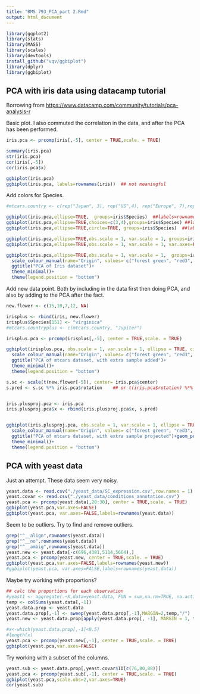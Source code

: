 ```yaml
---
title: "BMS_793_PCA_part 2.Rmd"
output: html_document
---
```


```r
library(ggplot2)
library(stats)
library(MASS)
library(scales)
library(devtools)
install_github("vqv/ggbiplot")
library(dplyr)
library(ggbiplot)
```


## PCA with iris data using datacamp tutorial

Borrowing from <https://www.datacamp.com/community/tutorials/pca-analysis-r>

Basic plot.  I also commuted the correlation in the data, and after the PCA has been performed.
```r
iris.pca <- prcomp(iris[,-5], center = TRUE,scale. = TRUE)

summary(iris.pca)
str(iris.pca)
cor(iris[,-5])
cor(iris.pca$x)

ggbiplot(iris.pca)
ggbiplot(iris.pca, labels=rownames(iris))  ## not meaningful

```


Add colors for Species. 
```r
#mtcars.country <- c(rep("Japan", 3), rep("US",4), rep("Europe", 7),rep("US",3), "Europe", rep("Japan", 3), rep("US",4), rep("Europe", 3), "US", rep("Europe", 3))

ggbiplot(iris.pca,ellipse=TRUE,  groups=iris$Species)  ##labels=rownames(mtcars), 
ggbiplot(iris.pca,ellipse=TRUE,choices=c(3,4),groups=iris$Species) ##labels=rownames(mtcars)
ggbiplot(iris.pca,ellipse=TRUE,circle=TRUE, groups=iris$Species)  ##labels=rownames(mtcars), 


```


```r
ggbiplot(iris.pca,ellipse=TRUE,obs.scale = 1, var.scale = 1, groups=iris$Species)  ## labels=rownames(mtcars),
ggbiplot(iris.pca,ellipse=TRUE,obs.scale = 1, var.scale = 1, var.axes=FALSE,    groups=iris$Species) ##labels=rownames(mtcars),

ggbiplot(iris.pca,ellipse=TRUE,obs.scale = 1, var.scale = 1,  groups=iris$Species) + ##labels=rownames(mtcars),
  scale_colour_manual(name="Origin", values= c("forest green", "red3", "dark blue"))+
  ggtitle("PCA of Iris dataset")+
  theme_minimal()+
  theme(legend.position = "bottom")
```


Add new data point.  Both by including in the data first then doing PCA, and also by adding to the PCA after the fact.

```r
new.flower <- c(15,10,7,12, NA)

irisplus <- rbind(iris, new.flower)
irisplus$Species[151] <- "virginica"
#mtcars.countryplus <- c(mtcars.country, "Jupiter")

irisplus.pca <- prcomp(irisplus[,-5], center = TRUE,scale. = TRUE)

ggbiplot(irisplus.pca, obs.scale = 1, var.scale = 1, ellipse = TRUE, circle = FALSE, var.axes=TRUE, groups=irisplus$Species)+ ##labels=rownames(mtcars),
  scale_colour_manual(name="Origin", values= c("forest green", "red3", "violet", "dark blue","black"))+
  ggtitle("PCA of mtcars dataset, with extra sample added")+
  theme_minimal()+
  theme(legend.position = "bottom")
```



```r
s.sc <- scale(t(new.flower[-5]), center= iris.pca$center)
s.pred <- s.sc %*% iris.pca$rotation    ## or t(iris.pca$rotation) %*% t(s.sc)


iris.plusproj.pca <- iris.pca
iris.plusproj.pca$x <- rbind(iris.plusproj.pca$x, s.pred)


ggbiplot(iris.plusproj.pca, obs.scale = 1, var.scale = 1, ellipse = TRUE, circle = FALSE, var.axes=TRUE, groups=irisplus$Species)+
  scale_colour_manual(name="Origin", values= c("forest green", "red3", "violet", "dark blue","black"))+
  ggtitle("PCA of mtcars dataset, with extra sample projected")+geom_point(aes(x=s.pred[1],y=s.pred[2]),color="orange")
  theme_minimal()+
  theme(legend.position = "bottom")

```



## PCA with yeast data

Just an attempt. These data seem very noisy.

```r
yeast.data <- read.csv("./yeast_data/SC_expression.csv",row.names = 1)
yeast.covar <- read.csv("./yeast_data/conditions_annotation.csv")
yeast.pca <- prcomp(yeast.data[,20:30], center = TRUE,scale. = TRUE)
ggbiplot(yeast.pca,var.axes=FALSE)
ggbiplot(yeast.pca, var.axes=FALSE,labels=rownames(yeast.data))

```


Seem to be outliers.  Try to find and remove outliers. 
```r
grep("^__align",rownames(yeast.data))
grep("^__no",rownames(yeast.data))
grep("^__ambig",rownames(yeast.data))
yeast.new <- yeast.data[-c(696,4381,5114,5664),]
yeast.pca <- prcomp(yeast.new, center = TRUE,scale. = TRUE)
ggbiplot(yeast.pca,var.axes=FALSE,labels=rownames(yeast.new))
#ggbiplot(yeast.pca, var.axes=FALSE,labels=rownames(yeast.data))

```


Maybe try working with proportions?
```r
## calc the proportions for each observation
#yeast1 <- aggregate(.~X,data=yeast.data, FUN = sum,na.rm=TRUE, na.action=NULL)
temp <- colSums(yeast.data[,-1])
yeast.data.prop <- yeast.data
yeast.data.prop[,-1] <- sweep(yeast.data.prop[,-1],MARGIN=2,temp,"/")
yeast.new <- yeast.data.prop[apply(yeast.data.prop[, -1], MARGIN = 1, function(x) any(x > 0.1)), ]

#x<-which(yeast.data.prop[,-1]<0.5)
#length(x)
yeast.pca <- prcomp(yeast.new[,-1], center = TRUE,scale. = TRUE)
ggbiplot(yeast.pca,var.axes=FALSE)
```


Try working with a subset of the columns.
```r
yeast.sub <- yeast.data.prop[,yeast.covar$ID[c(76,80,88)]]
yeast.pca <- prcomp(yeast.sub[,-1], center = TRUE,scale. = TRUE)
ggbiplot(yeast.pca,scale.obs=2,var.axes=TRUE)
cor(yeast.sub)
```






